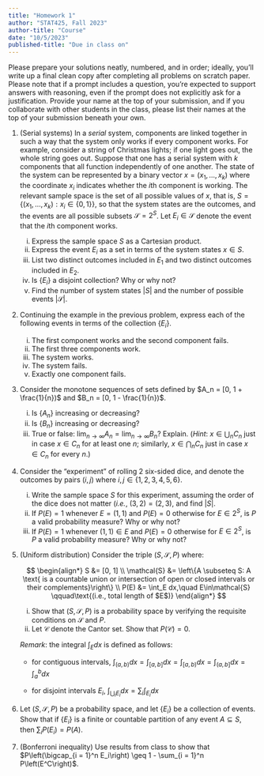 ```yaml
---
title: "Homework 1"
author: "STAT425, Fall 2023"
author-title: "Course"
date: "10/5/2023"
published-title: "Due in class on"
---
```


Please prepare your solutions neatly, numbered, and in order; ideally, you'll write up a final clean copy after completing all problems on scratch paper. Please note that if a prompt includes a question, you're expected to support answers with reasoning, even if the prompt does not explicitly ask for a justification. Provide your name at the top of your submission, and if you collaborate with other students in the class, please list their names at the top of your submission beneath your own.

1.  (Serial systems) In a *serial* system, components are linked together in such a way that the system only works if every component works. For example, consider a string of Christmas lights; if one light goes out, the whole string goes out. Suppose that one has a serial system with $k$ components that all function independently of one another. The state of the system can be represented by a binary vector $x = (x_1, \dots, x_k)$ where the coordinate $x_i$ indicates whether the $i$th component is working. The relevant sample space is the set of all possible values of $x$, that is, $S = \{(x_1, \dots, x_k): x_i \in \{0, 1\}\}$, so that the system states are the outcomes, and the events are all possible subsets $\mathcal{S} = 2^S$. Let $E_i \in \mathcal{S}$ denote the event that the $i$th component works.

    i.  Express the sample space $S$ as a Cartesian product.
    ii. Express the event $E_i$ as a set in terms of the system states $x \in S$.
    iii. List two distinct outcomes included in $E_1$ and two distinct outcomes included in $E_2$.
    iv. Is $\{E_i\}$ a disjoint collection? Why or why not?
    v.  Find the number of system states $|S|$ and the number of possible events $|\mathcal{S}|$.

2.  Continuing the example in the previous problem, express each of the following events in terms of the collection $\{E_i\}$.

    i.  The first component works and the second component fails.
    ii. The first three components work.
    iii. The system works.
    iv. The system fails.
    v.  Exactly one component fails.

3.  Consider the monotone sequences of sets defined by $A_n = [0, 1 + \frac{1}{n})$ and $B_n = [0, 1 - \frac{1}{n})$.

    i.  Is $\{A_n\}$ increasing or decreasing?
    ii. Is $\{B_n\}$ increasing or decreasing?
    iii. True or false: $\lim_{n \rightarrow\infty} A_n = \lim_{n\rightarrow\infty} B_n$? Explain. (*Hint*: $x \in \bigcup_n C_n$ just in case $x \in C_n$ for at least one $n$; similarly, $x \in \bigcap_n C_n$ just in case $x \in C_n$ for every $n$.)

4.  Consider the "experiment" of rolling 2 six-sided dice, and denote the outcomes by pairs $(i, j)$ where $i, j \in \{1, 2, 3, 4, 5, 6\}$.

    i.  Write the sample space $S$ for this experiment, assuming the order of the dice does not matter (*i.e.*, $(3, 2) = (2, 3)$, and find $|S|$.
    ii. If $P(E) = 1$ whenever $E = (1, 1)$ and $P(E) = 0$ otherwise for $E \in 2^S$, is $P$ a valid probability measure? Why or why not?
    iii. If $P(E) = 1$ whenever $(1, 1) \in E$ and $P(E) = 0$ otherwise for $E \in 2^S$, is $P$ a valid probability measure? Why or why not?

5.  (Uniform distribution) Consider the triple $(S, \mathcal{S}, P)$ where:

    $$
    \begin{align*}
    S &= [0, 1] \\
    \mathcal{S} &= \left\{A \subseteq S: A \text{ is a countable union or intersection of open or closed intervals or their complements}\right\} \\
    P(E) &= \int_E dx,\quad E\in\mathcal{S} \qquad\text{(i.e., total length of $E$)}
    \end{align*}
    $$

    i.  Show that $(S, \mathcal{S}, P)$ is a probability space by verifying the requisite conditions on $\mathcal{S}$ and $P$.
    ii. Let $\mathcal{C}$ denote the Cantor set. Show that $P(\mathcal{C}) = 0$.

    *Remark*: the integral $\int_E dx$ is defined as follows:

    -   for contiguous intervals, $\int_{(a, b)} dx = \int_{[a, b]} dx = \int_{[a, b)} dx = \int_{(a, b]} dx = \int_a^b dx$

    -   for disjoint intervals $E_i$, $\int_{\bigcup_i E_i} dx = \sum_i \int_{E_i} dx$

6.  Let $(S, \mathcal{S}, P)$ be a probability space, and let $\{E_i\}$ be a collection of events. Show that if $\{E_i\}$ is a finite or countable partition of any event $A \subseteq S$, then $\sum_i P(E_i) = P(A)$.

7.  (Bonferroni inequality) Use results from class to show that $P\left(\bigcap_{i = 1}^n E_i\right) \geq 1 - \sum_{i = 1}^n P\left(E^C\right)$.
